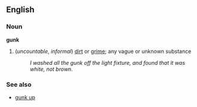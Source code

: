 ==English==
===Noun===
'''gunk'''
#(''uncountable'', ''informal'') [[dirt]] or [[grime]]; any vague or unknown substance
#:''I washed all the gunk off the light fixture, and found that it was white, not brown.''

===See also===
*[[gunk up]]